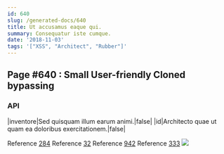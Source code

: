 ```yaml
---
id: 640
slug: /generated-docs/640
title: Ut accusamus eaque qui.
summary: Consequatur iste cumque.
date: '2018-11-03'
tags: '["XSS", "Architect", "Rubber"]'
---
```

<Partial />

## Page #640 : Small User-friendly Cloned bypassing
### API

|inventore|Sed quisquam illum earum animi.|false|
|id|Architecto quae ut quam ea doloribus exercitationem.|false|

Reference [284](/generated-docs/284)
Reference [32](/generated-docs/32)
Reference [942](/generated-docs/942)
Reference [333](/generated-docs/333)
![](/assets/cats-4.jpg)


